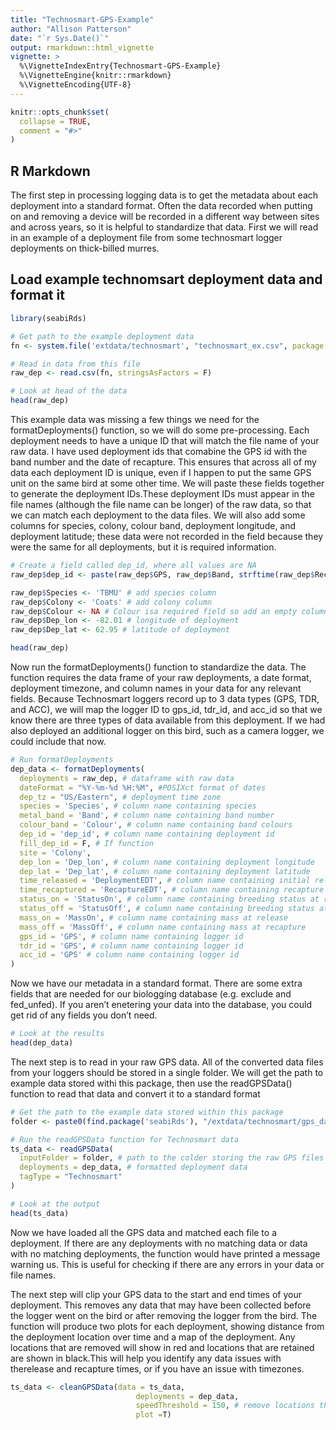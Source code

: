 ```yaml
---
title: "Technosmart-GPS-Example"
author: "Allison Patterson"
date: "`r Sys.Date()`"
output: rmarkdown::html_vignette
vignette: >
  %\VignetteIndexEntry{Technosmart-GPS-Example}
  %\VignetteEngine{knitr::rmarkdown}
  %\VignetteEncoding{UTF-8}
---
```


```r
knitr::opts_chunk$set(
  collapse = TRUE,
  comment = "#>"
)
```

## R Markdown

The first step in processing logging data is to get the metadata about each deployment into a standard format. Often the data recorded when putting on and removing a device will be recorded in a different way between sites and across years, so it is helpful to standardize that data. First we will read in an example of a deployment file from some technosmart logger deployments on thick-billed murres.

## Load example technomsart deployment data and format it

```r

library(seabiRds)

# Get path to the example deployment data
fn <- system.file('extdata/technosmart', "technosmart_ex.csv", package = "seabiRds", mustWork = T)

# Read in data from this file
raw_dep <- read.csv(fn, stringsAsFactors = F)

# Look at head of the data
head(raw_dep)

```

This example data was missing a few things we need for the formatDeployments() function, so we will do some pre-processing. Each deployment needs to have a unique ID that will match the file name of your raw data. I have used deployment ids that comabine the GPS id with the band number and the date of recapture. This ensures that across all of my data each deployment ID is unique, even if I happen to put the same GPS unit on the same bird at some other time. We will paste these fields together to generate the deployment IDs.These deployment IDs must appear in the file names (although the file name can be longer) of the raw data, so that we can match each deployment to the data files. We will also add some columns for species, colony, colour band, deployment longitude, and deployment latitude; these data were not recorded in the field because they were the same for all deployments, but it is required information.  


```r


# Create a field called dep_id, where all values are NA
raw_dep$dep_id <- paste(raw_dep$GPS, raw_dep$Band, strftime(raw_dep$RecaptureEDT, '%Y%m%d'))

raw_dep$Species <- 'TBMU' # add species column
raw_dep$Colony <- 'Coats' # add colony column
raw_dep$Colour <- NA # Colour isa required field so add an empty column
raw_dep$Dep_lon <- -82.01 # longitude of deployment
raw_dep$Dep_lat <- 62.95 # latitude of deployment

head(raw_dep)

```

Now run the formatDeployments() function to standardize the data. The function requires the data frame of your raw deployments, a date format, deployment timezone, and column names in your data for any relevant fields. Because Technosmart loggers record up to 3 data types (GPS, TDR, and ACC), we will map the logger ID to gps_id, tdr_id, and acc_id so that we know there are three types of data available from this deployment. If we had also deployed an additional logger on this bird, such as a camera logger, we could include that now.


```r

# Run formatDeployments
dep_data <- formatDeployments(
  deployments = raw_dep, # dataframe with raw data
  dateFormat = "%Y-%m-%d %H:%M", #POSIXct format of dates
  dep_tz = "US/Eastern", # deployment time zone
  species = 'Species', # column name containing species
  metal_band = 'Band', # column name containing band number
  colour_band = 'Colour', # column name containing band colours
  dep_id = 'dep_id', # column name containing deployment id
  fill_dep_id = F, # If function 
  site = 'Colony',
  dep_lon = 'Dep_lon', # column name containing deployment longitude
  dep_lat = 'Dep_lat', # column name containing deployment latitude
  time_released = 'DeploymentEDT', # column name containing initial release time
  time_recaptured = 'RecaptureEDT', # column name containing recapture time
  status_on = 'StatusOn', # column name containing breeding status at release
  status_off = 'StatusOff', # column name containing breeding status at recapture
  mass_on = 'MassOn', # column name containing mass at release
  mass_off = 'MassOff', # column name containing mass at recapture
  gps_id = 'GPS', # column name containing logger id
  tdr_id = 'GPS', # column name containing logger id
  acc_id = 'GPS' # column name containing logger id
)

```

Now we have our metadata in a standard format. There are some extra fields that are needed for our biologging database (e.g. exclude and fed_unfed). If you aren't enetering your data into the database, you could get rid of any fields you don't need.

```r

# Look at the results
head(dep_data)

```

The next step is to read in your raw GPS data. All of the converted data files from your loggers should be stored in a single folder. We will get the path to example data stored withi this package, then use the readGPSData() function to read that data and convert it to a standard format


```r

# Get the path to the example data stored within this package
folder <- paste0(find.package('seabiRds'), "/extdata/technosmart/gps_data")

# Run the readGPSData function for Technosmart data
ts_data <- readGPSData(
  inputFolder = folder, # path to the colder storing the raw GPS files
  deployments = dep_data, # formatted deployment data
  tagType = "Technosmart"
)

# Look at the output
head(ts_data)

```

Now we have loaded all the GPS data and matched each file to a deployment. If there are any deployments with no matching data or data with no matching deployments, the function would have printed a message warning us. This is useful for checking if there are any errors in your data or file names. 

The next step will clip your GPS data to the start and end times of your deployment. This removes any data that may have been collected before the logger went on the bird or after removing the logger from the bird. The function will produce two plots for each deployment, showing distance from the deployment location over time and a map of the deployment. Any locations that are removed will show in red and locations that are retained are shown in black.This will help you identify any data issues with therelease and recapture times, or if you have an issue with timezones.

```r

ts_data <- cleanGPSData(data = ts_data,
                            deployments = dep_data,
                            speedThreshold = 150, # remove locations that require the bird to travel faster than 150 km/hr
                            plot =T)


```
